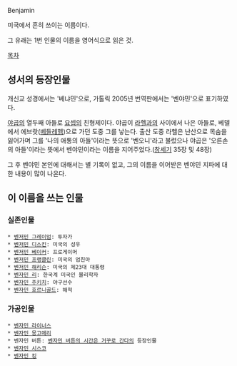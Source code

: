Benjamin

미국에서 흔히 쓰이는 이름이다. 

그 유래는 1번 인물의 이름을 영어식으로 읽은 것.

[[목차]]

== 성서의 등장인물 ==
개신교 성경에서는 '베냐민'으로, 가톨릭 2005년 번역판에서는 '벤야민'으로 표기하였다.

[[야곱]]의 열두째 아들로 [[요셉]]의 친형제이다. 야곱이 [[라헬]]과의 사이에서 나은 아들로, 베델에서 에브랏([[베들레헴]])으로 가던 도중 그를 낳는다. 출산 도중 라헬은 난산으로 목숨을 잃어가며 그를 '나의 애통의 아들'이라는 뜻으로 '벤오니'라고 불렀으나 야곱은 '오른손의 아들'이라는 뜻에서 벤야민이라는 이름을 지어주었다.([[창세기]] 35장 및 48장)

그 후 벤야민 본인에 대해서는 별 기록이 없고, 그의 이름을 이어받은 벤야민 지파에 대한 내용이 많이 나온다.

== 이 이름을 쓰는 인물 ==
=== 실존인물 ===
 * [[벤저민 그레이엄]]: 투자가
 * [[벤저민 디스킨]]: 미국의 성우
 * [[벤저민 베이커]]: 프로게이머
 * [[벤저민 프랭클린]]: 미국의 엄친아
 * [[벤저민 해리슨]]: 미국의 제23대 대통령
 * [[벤자민 리]]: 한국계 미국인 물리학자
 * [[벤자민 주키치]]: 야구선수
 * [[벤자민 호르니골드]]: 해적
=== 가공인물 ===
 * [[벤자민 라이너스]]
 * [[벤자민 몽고메리]]
 * 벤자민 버튼: [[벤자민 버튼의 시간은 거꾸로 간다]]의 등장인물
 * [[벤자민 시스코]]
 * [[벤자민 킹]]

